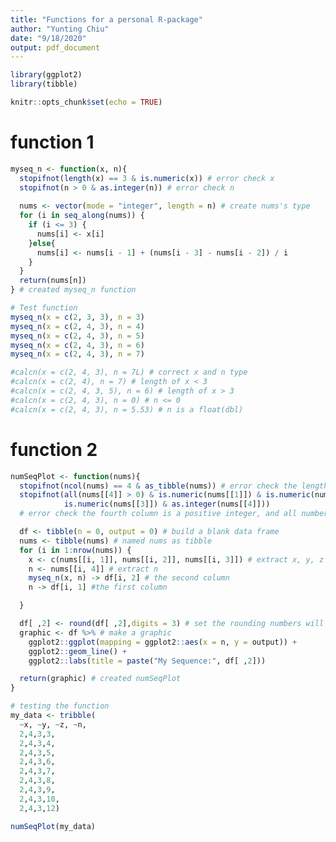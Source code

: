 ```yaml
---
title: "Functions for a personal R-package"
author: "Yunting Chiu"
date: "9/18/2020"
output: pdf_document
---
```

```r
library(ggplot2)
library(tibble)
```

```r
knitr::opts_chunk$set(echo = TRUE)
```

# function 1
```r
myseq_n <- function(x, n){
  stopifnot(length(x) == 3 & is.numeric(x)) # error check x
  stopifnot(n > 0 & as.integer(n)) # error check n
  
  nums <- vector(mode = "integer", length = n) # create nums's type 
  for (i in seq_along(nums)) {
    if (i <= 3) {
      nums[i] <- x[i]
    }else{
      nums[i] <- nums[i - 1] + (nums[i - 3] - nums[i - 2]) / i
    }
  }
  return(nums[n])
} # created myseq_n function 

# Test function
myseq_n(x = c(2, 3, 3), n = 3)
myseq_n(x = c(2, 4, 3), n = 4)
myseq_n(x = c(2, 4, 3), n = 5)
myseq_n(x = c(2, 4, 3), n = 6)
myseq_n(x = c(2, 4, 3), n = 7)

#calcn(x = c(2, 4, 3), n = 7L) # correct x and n type
#calcn(x = c(2, 4), n = 7) # length of x < 3
#calcn(x = c(2, 4, 3, 5), n = 6) # length of x > 3
#calcn(x = c(2, 4, 3), n = 0) # n <= 0
#calcn(x = c(2, 4, 3), n = 5.53) # n is a float(dbl)
```

# function 2
```r
numSeqPlot <- function(nums){
  stopifnot(ncol(nums) == 4 & as_tibble(nums)) # error check the length and df type
  stopifnot(all(nums[[4]] > 0) & is.numeric(nums[[1]]) & is.numeric(nums[[2]]),
            is.numeric(nums[[3]]) & as.integer(nums[[4]]))
  # error check the fourth column is a positive integer, and all numbers are numeric

  df <- tibble(n = 0, output = 0) # build a blank data frame
  nums <- tibble(nums) # named nums as tibble
  for (i in 1:nrow(nums)) {
    x <- c(nums[[i, 1]], nums[[i, 2]], nums[[i, 3]]) # extract x, y, z
    n <- nums[[i, 4]] # extract n
    myseq_n(x, n) -> df[i, 2] # the second column
    n -> df[i, 1] #the first column

  }

  df[ ,2] <- round(df[ ,2],digits = 3) # set the rounding numbers will store in ggtitle later
  graphic <- df %>% # make a graphic
    ggplot2::ggplot(mapping = ggplot2::aes(x = n, y = output)) +
    ggplot2::geom_line() +
    ggplot2::labs(title = paste("My Sequence:", df[ ,2])) 

  return(graphic) # created numSeqPlot
}

# testing the function
my_data <- tribble(
  ~x, ~y, ~z, ~n,
  2,4,3,3,
  2,4,3,4,
  2,4,3,5,
  2,4,3,6,
  2,4,3,7,
  2,4,3,8,
  2,4,3,9,
  2,4,3,10,
  2,4,3,12)

numSeqPlot(my_data)
```



